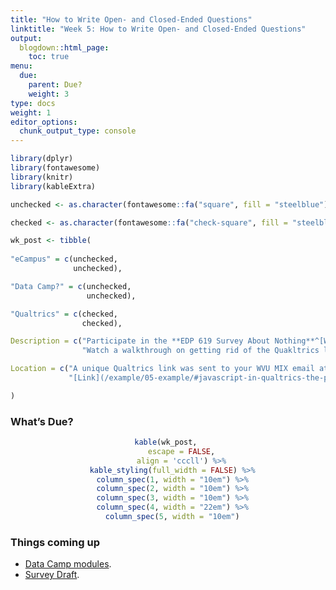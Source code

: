 ```yaml
---
title: "How to Write Open- and Closed-Ended Questions"
linktitle: "Week 5: How to Write Open- and Closed-Ended Questions"
output:
  blogdown::html_page:
    toc: true
menu:
  due:
    parent: Due?
    weight: 3
type: docs
weight: 1
editor_options: 
  chunk_output_type: console
---
```


```r
library(dplyr)
library(fontawesome)
library(knitr)
library(kableExtra)
```

```r
unchecked <- as.character(fontawesome::fa("square", fill = "steelblue"))

checked <- as.character(fontawesome::fa("check-square", fill = "steelblue"))

wk_post <- tibble(
  
"eCampus" = c(unchecked,
              unchecked),

"Data Camp?" = c(unchecked,
                 unchecked),

"Qualtrics" = c(checked,
                checked),

Description = c("Participate in the **EDP 619 Survey About Nothing**^[We'll be using R to pull the results directly out of Qualtrics, namely out of something called the Qualtrics API.].",
                "Watch a walkthrough on getting rid of the Quakltrics logo in your survey."),

Location = c("A unique Qualtrics link was sent to your WVU MIX email at 8am on September 15.",
             "[Link](/example/05-example/#javascript-in-qualtrics-the-plug-1)")

)
```

### What's Due?

<center>
```r
kable(wk_post, 
      escape = FALSE,
      align = 'cccll') %>%
  kable_styling(full_width = FALSE) %>%
  column_spec(1, width = "10em") %>%
  column_spec(2, width = "10em") %>%
  column_spec(3, width = "10em") %>%
  column_spec(4, width = "22em") %>%
  column_spec(5, width = "10em")
```
</center>

### Things coming up

- [Data Camp modules](/lesson/05-lesson/#data-camp-1).
- [Survey Draft](/assignment/05-assignment/).


